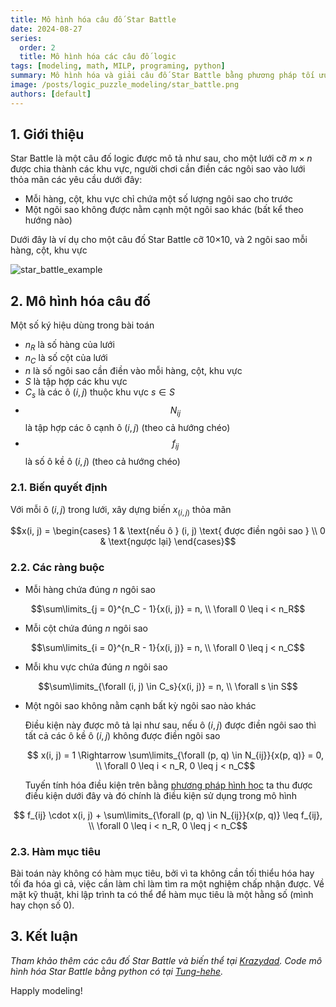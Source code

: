 ```yaml
---
title: Mô hình hóa câu đố Star Battle
date: 2024-08-27
series:
  order: 2
  title: Mô hình hóa các câu đố logic
tags: [modeling, math, MILP, programing, python]
summary: Mô hình hóa và giải câu đố Star Battle bằng phương pháp tối ưu tuyến tính hỗn hợp nguyên.
image: /posts/logic_puzzle_modeling/star_battle.png
authors: [default]
---
```



## 1. Giới thiệu

Star Battle là một câu đố logic được mô tả như sau, cho một lưới cỡ $m×n$ được
chia thành các khu vực, người chơi cần điền các ngôi sao vào lưới thỏa mãn các
yêu cầu dưới đây:
- Mỗi hàng, cột, khu vực chỉ chứa một số lượng ngôi sao cho trước
- Một ngôi sao không được nằm cạnh một ngôi sao khác (bất kể theo hướng nào)

Dưới đây là ví dụ cho một câu đố Star Battle cỡ 10×10, và 2 ngôi sao mỗi hàng, cột, khu vực

![star_battle_example](/posts/logic_puzzle_modeling/star_battle.png)

## 2. Mô hình hóa câu đố

Một số ký hiệu dùng trong bài toán
- $n_R$ là số hàng của lưới
- $n_C$ là số cột của lưới
- $n$ là số ngôi sao cần điền vào mỗi hàng, cột, khu vực
- $S$ là tập hợp các khu vực
- $C_s$ là các ô $(i, j)$ thuộc khu vực $s \in S$
- $$N_{ij}$$ là tập hợp các ô cạnh ô $(i, j)$ (theo cả hướng chéo)
- $$f_{ij}$$ là số ô kề ô $(i, j)$ (theo cả hướng chéo)

### 2.1. Biến quyết định

Với mỗi ô $(i, j)$ trong lưới, xây dựng biến $x_(i, j)$ thỏa mãn
```math
x(i, j) = \begin{cases}
    1 & \text{nếu ô } (i, j) \text{ được điền ngôi sao } \\
    0 & \text{ngược lại}
\end{cases}
```

### 2.2. Các ràng buộc

- Mỗi hàng chứa đúng $n$ ngôi sao
```math
\sum\limits_{j = 0}^{n_C - 1}{x(i, j)} = n, \\ \forall 0 \leq i < n_R
```

- Mỗi cột chứa đúng $n$ ngôi sao
```math
\sum\limits_{i = 0}^{n_R - 1}{x(i, j)} = n, \\ \forall 0 \leq j < n_C
```

- Mỗi khu vực chứa đúng $n$ ngôi sao
```math
\sum\limits_{\forall (i, j) \in C_s}{x(i, j)} = n, \\ \forall s \in S
```

- Một ngôi sao không nằm cạnh bất kỳ ngôi sao nào khác

  Điều kiện này được mô tả lại như sau, nếu ô $(i, j)$ được điền ngôi sao
  thì tất cả các ô kề ô $(i, j)$ không được điền ngôi sao

  ```math
    x(i, j) = 1 \Rightarrow \sum\limits_{\forall (p, q) \in N_{ij}}{x(p, q)} = 0, \\ \forall 0 \leq i < n_R, 0 \leq j < n_C
  ```

  Tuyến tính hóa điều kiện trên bằng [phương pháp hình học](/blog/modeling-tips-trick#2-m%C3%B4-h%C3%ACnh-h%C3%B3a-r%C3%A0ng-bu%E1%BB%99c-phi-tuy%E1%BA%BFn-b%E1%BA%B1ng-h%C3%ACnh-h%E1%BB%8Dc)
  ta thu được điều kiện dưới đây và đó chính là điều kiện sử dụng trong mô hình

```math
  f_{ij} \cdot x(i, j) + \sum\limits_{\forall (p, q) \in N_{ij}}{x(p, q)} \leq f_{ij}, \\ \forall 0 \leq i < n_R, 0 \leq j < n_C
```

### 2.3. Hàm mục tiêu

Bài toán này không có hàm mục tiêu, bởi vì ta không cần tối thiểu hóa hay tối đa hóa gì cả, việc
cần làm chỉ làm tìm ra một nghiệm chấp nhận được. Về mặt kỹ thuật, khi lập trình ta có thể để hàm
mục tiêu là một hằng số (mình hay chọn số 0).

## 3. Kết luận

*Tham khảo thêm các câu đố Star Battle và biến thể tại [Krazydad](https://krazydad.com/starbattle/).
Code mô hình hóa Star Battle bằng python có tại [Tung-hehe](https://github.com/Tung-hehe/logic-puzzles-solver/blob/main/src/puzzles/starBattle.py).*

Happly modeling! <Twemoji emoji="clinking-beer-mugs" />
